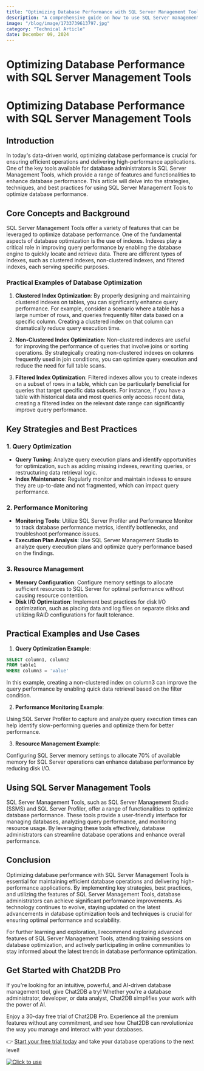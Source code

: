 ```yaml
---
title: "Optimizing Database Performance with SQL Server Management Tools"
description: "A comprehensive guide on how to use SQL Server management tools to optimize database performance, covering key strategies, techniques, and practical examples."
image: "/blog/image/1733739613797.jpg"
category: "Technical Article"
date: December 09, 2024
---
```


# Optimizing Database Performance with SQL Server Management Tools

# Optimizing Database Performance with SQL Server Management Tools

## Introduction

In today's data-driven world, optimizing database performance is crucial for ensuring efficient operations and delivering high-performance applications. One of the key tools available for database administrators is SQL Server Management Tools, which provide a range of features and functionalities to enhance database performance. This article will delve into the strategies, techniques, and best practices for using SQL Server Management Tools to optimize database performance.

## Core Concepts and Background

SQL Server Management Tools offer a variety of features that can be leveraged to optimize database performance. One of the fundamental aspects of database optimization is the use of indexes. Indexes play a critical role in improving query performance by enabling the database engine to quickly locate and retrieve data. There are different types of indexes, such as clustered indexes, non-clustered indexes, and filtered indexes, each serving specific purposes.

### Practical Examples of Database Optimization

1. **Clustered Index Optimization**: By properly designing and maintaining clustered indexes on tables, you can significantly enhance query performance. For example, consider a scenario where a table has a large number of rows, and queries frequently filter data based on a specific column. Creating a clustered index on that column can dramatically reduce query execution time.

2. **Non-Clustered Index Optimization**: Non-clustered indexes are useful for improving the performance of queries that involve joins or sorting operations. By strategically creating non-clustered indexes on columns frequently used in join conditions, you can optimize query execution and reduce the need for full table scans.

3. **Filtered Index Optimization**: Filtered indexes allow you to create indexes on a subset of rows in a table, which can be particularly beneficial for queries that target specific data subsets. For instance, if you have a table with historical data and most queries only access recent data, creating a filtered index on the relevant date range can significantly improve query performance.

## Key Strategies and Best Practices

### 1. Query Optimization

- **Query Tuning**: Analyze query execution plans and identify opportunities for optimization, such as adding missing indexes, rewriting queries, or restructuring data retrieval logic.
- **Index Maintenance**: Regularly monitor and maintain indexes to ensure they are up-to-date and not fragmented, which can impact query performance.

### 2. Performance Monitoring

- **Monitoring Tools**: Utilize SQL Server Profiler and Performance Monitor to track database performance metrics, identify bottlenecks, and troubleshoot performance issues.
- **Execution Plan Analysis**: Use SQL Server Management Studio to analyze query execution plans and optimize query performance based on the findings.

### 3. Resource Management

- **Memory Configuration**: Configure memory settings to allocate sufficient resources to SQL Server for optimal performance without causing resource contention.
- **Disk I/O Optimization**: Implement best practices for disk I/O optimization, such as placing data and log files on separate disks and utilizing RAID configurations for fault tolerance.

## Practical Examples and Use Cases

1. **Query Optimization Example**:

```sql
SELECT column1, column2
FROM table1
WHERE column3 = 'value'
```

In this example, creating a non-clustered index on column3 can improve the query performance by enabling quick data retrieval based on the filter condition.

2. **Performance Monitoring Example**:

Using SQL Server Profiler to capture and analyze query execution times can help identify slow-performing queries and optimize them for better performance.

3. **Resource Management Example**:

Configuring SQL Server memory settings to allocate 70% of available memory for SQL Server operations can enhance database performance by reducing disk I/O.

## Using SQL Server Management Tools

SQL Server Management Tools, such as SQL Server Management Studio (SSMS) and SQL Server Profiler, offer a range of functionalities to optimize database performance. These tools provide a user-friendly interface for managing databases, analyzing query performance, and monitoring resource usage. By leveraging these tools effectively, database administrators can streamline database operations and enhance overall performance.

## Conclusion

Optimizing database performance with SQL Server Management Tools is essential for maintaining efficient database operations and delivering high-performance applications. By implementing key strategies, best practices, and utilizing the features of SQL Server Management Tools, database administrators can achieve significant performance improvements. As technology continues to evolve, staying updated on the latest advancements in database optimization tools and techniques is crucial for ensuring optimal performance and scalability.

For further learning and exploration, I recommend exploring advanced features of SQL Server Management Tools, attending training sessions on database optimization, and actively participating in online communities to stay informed about the latest trends in database performance optimization.

## Get Started with Chat2DB Pro

If you're looking for an intuitive, powerful, and AI-driven database management tool, give Chat2DB a try! Whether you're a database administrator, developer, or data analyst, Chat2DB simplifies your work with the power of AI.

Enjoy a 30-day free trial of Chat2DB Pro. Experience all the premium features without any commitment, and see how Chat2DB can revolutionize the way you manage and interact with your databases.

👉 [Start your free trial today](https://chat2db.ai/pricing) and take your database operations to the next level!


[![Click to use](/image/blog/bg/chat2db.jpg)](https://chat2db.ai/)
